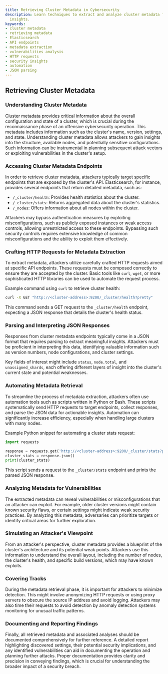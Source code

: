 ```yaml
---
title: Retrieving Cluster Metadata in Cybersecurity
description: Learn techniques to extract and analyze cluster metadata for security
  insights.
keywords:
- cluster metadata
- retrieving metadata
- Elasticsearch
- API endpoints
- metadata extraction
- vulnerabilities analysis
- HTTP requests
- security insights
- automation
- JSON parsing
---
```


## Retrieving Cluster Metadata

### Understanding Cluster Metadata

Cluster metadata provides critical information about the overall configuration and state of a cluster, which is crucial during the reconnaissance phase of an offensive cybersecurity operation. This metadata includes information such as the cluster's name, version, settings, and state. Understanding cluster metadata allows attackers to gain insights into the structure, available nodes, and potentially sensitive configurations. Such information can be instrumental in planning subsequent attack vectors or exploiting vulnerabilities in the cluster's setup.

### Accessing Cluster Metadata Endpoints

In order to retrieve cluster metadata, attackers typically target specific endpoints that are exposed by the cluster's API. Elasticsearch, for instance, provides several endpoints that return detailed metadata, such as:

- `/_cluster/health`: Provides health statistics about the cluster.
- `/_cluster/stats`: Returns aggregated data about the cluster's statistics.
- `/_nodes`: Offers information about all nodes within the cluster.

Attackers may bypass authentication measures by exploiting misconfigurations, such as publicly exposed instances or weak access controls, allowing unrestricted access to these endpoints. Bypassing such security controls requires extensive knowledge of common misconfigurations and the ability to exploit them effectively.

### Crafting HTTP Requests for Metadata Extraction

To extract metadata, attackers utilize carefully crafted HTTP requests aimed at specific API endpoints. These requests must be composed correctly to ensure they are accepted by the cluster. Basic tools like `curl`, `wget`, or more sophisticated HTTP libraries can be used to automate the request process.

Example command using `curl` to retrieve cluster health:

```bash
curl -X GET "http://<cluster-address>:9200/_cluster/health?pretty"
```

This command sends a GET request to the `_cluster/health` endpoint, expecting a JSON response that details the cluster's health status.

### Parsing and Interpreting JSON Responses

Responses from cluster metadata endpoints typically come in a JSON format that requires parsing to extract meaningful insights. Attackers must be proficient in interpreting this data, identifying valuable information such as version numbers, node configurations, and cluster settings.

Key fields of interest might include `status`, `node.total`, and `unassigned_shards`, each offering different layers of insight into the cluster's current state and potential weaknesses.

### Automating Metadata Retrieval

To streamline the process of metadata extraction, attackers often use automation tools such as scripts written in Python or Bash. These scripts systematically send HTTP requests to target endpoints, collect responses, and parse the JSON data for actionable insights. Automation can significantly increase efficiency, especially when handling large clusters with many nodes.

Example Python snippet for automating a cluster stats request:

```python
import requests

response = requests.get('http://<cluster-address>:9200/_cluster/stats?pretty')
cluster_stats = response.json()
print(cluster_stats)
```

This script sends a request to the `_cluster/stats` endpoint and prints the parsed JSON response.

### Analyzing Metadata for Vulnerabilities

The extracted metadata can reveal vulnerabilities or misconfigurations that an attacker can exploit. For example, older cluster versions might contain known security flaws, or certain settings might indicate weak security practices. By analyzing this metadata, adversaries can prioritize targets or identify critical areas for further exploration.

### Simulating an Attacker's Viewpoint

From an attacker's perspective, cluster metadata provides a blueprint of the cluster's architecture and its potential weak points. Attackers use this information to understand the overall layout, including the number of nodes, the cluster's health, and specific build versions, which may have known exploits.

### Covering Tracks

During the metadata retrieval phase, it is important for attackers to minimize detection. This might involve anonymizing HTTP requests or using proxy servers to obscure the source IP address and avoid logging. Attackers may also time their requests to avoid detection by anomaly detection systems monitoring for unusual traffic patterns.

### Documenting and Reporting Findings

Finally, all retrieved metadata and associated analyses should be documented comprehensively for further reference. A detailed report highlighting discovered settings, their potential security implications, and any identified vulnerabilities can aid in documenting the operation and planning further attacks. Proper documentation provides clarity and precision in conveying findings, which is crucial for understanding the broader impact of a security breach.